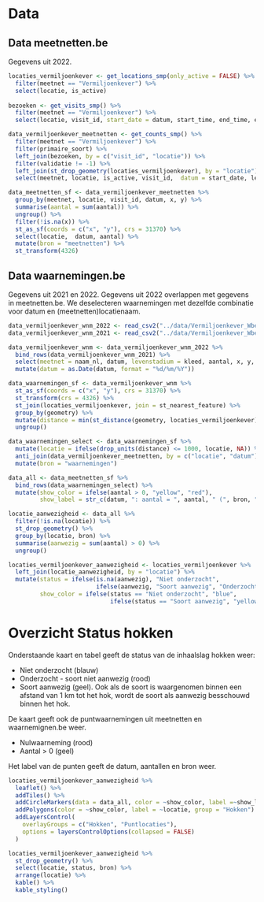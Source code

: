 
# Data

## Data meetnetten.be

Gegevens uit 2022.

```r

locaties_vermiljoenkever <- get_locations_smp(only_active = FALSE) %>%
  filter(meetnet == "Vermiljoenkever") %>%
  select(locatie, is_active)
  
bezoeken <- get_visits_smp() %>%
  filter(meetnet == "Vermiljoenkever") %>%
  select(locatie, visit_id, start_date = datum, start_time, end_time, end_date, validatie) 

data_vermiljoenkever_meetnetten <- get_counts_smp() %>%
  filter(meetnet == "Vermiljoenkever") %>%
  filter(primaire_soort) %>%
  left_join(bezoeken, by = c("visit_id", "locatie")) %>%
  filter(validatie != -1) %>%
  left_join(st_drop_geometry(locaties_vermiljoenkever), by = "locatie") %>%
  select(meetnet, locatie, is_active, visit_id,  datum = start_date, levensstadium, aantal, x, y)

data_meetnetten_sf <- data_vermiljoenkever_meetnetten %>% 
  group_by(meetnet, locatie, visit_id, datum, x, y) %>%
  summarise(aantal = sum(aantal)) %>%
  ungroup() %>%
  filter(!is.na(x)) %>%
  st_as_sf(coords = c("x", "y"), crs = 31370) %>%
  select(locatie,  datum, aantal) %>%
  mutate(bron = "meetnetten") %>%
  st_transform(4326)

```

## Data waarnemingen.be

Gegevens uit 2021 en 2022. 
Gegevens uit 2022 overlappen met gegevens in meetnetten.be. 
We deselecteren waarnemingen met dezelfde combinatie voor datum en (meetnetten)locatienaam.

```r
data_vermiljoenkever_wnm_2022 <- read_csv2("../data/Vermiljoenkever_Wbe_2022.csv")
data_vermiljoenkever_wnm_2021 <- read_csv2("../data/Vermiljoenkever_Wbe_2021.csv")

data_vermiljoenkever_wnm <- data_vermiljoenkever_wnm_2022 %>%
  bind_rows(data_vermiljoenkever_wnm_2021) %>%
  select(meetnet = naam_nl, datum, levenstadium = kleed, aantal, x, y, opm = bijzonderheden) %>%
  mutate(datum = as.Date(datum, format = "%d/%m/%Y"))

data_waarnemingen_sf <- data_vermiljoenkever_wnm %>%
  st_as_sf(coords = c("x", "y"), crs = 31370) %>%
  st_transform(crs = 4326) %>%
  st_join(locaties_vermiljoenkever, join = st_nearest_feature) %>%
  group_by(geometry) %>%
  mutate(distance = min(st_distance(geometry, locaties_vermiljoenkever))) %>%
  ungroup() 

data_waarnemingen_select <- data_waarnemingen_sf %>%
  mutate(locatie = ifelse(drop_units(distance) <= 1000, locatie, NA)) %>%
  anti_join(data_vermiljoenkever_meetnetten, by = c("locatie", "datum")) %>%
  mutate(bron = "waarnemingen")
```


```r
data_all <- data_meetnetten_sf %>%
  bind_rows(data_waarnemingen_select) %>%
  mutate(show_color = ifelse(aantal > 0, "yellow", "red"),
         show_label = str_c(datum, ": aantal = ", aantal, " (", bron, ")"))

locatie_aanwezigheid <- data_all %>%
  filter(!is.na(locatie)) %>%
  st_drop_geometry() %>%
  group_by(locatie, bron) %>%
  summarise(aanwezig = sum(aantal) > 0) %>%
  ungroup()

locaties_vermiljoenkever_aanwezigheid <- locaties_vermiljoenkever %>%
  left_join(locatie_aanwezigheid, by = "locatie") %>%
  mutate(status = ifelse(is.na(aanwezig), "Niet onderzocht", 
                         ifelse(aanwezig, "Soort aanwezig", "Onderzocht - soort niet aanwezig")),
         show_color = ifelse(status == "Niet onderzocht", "blue",
                             ifelse(status == "Soort aanwezig", "yellow", "red")))
```


# Overzicht Status hokken

Onderstaande kaart en tabel geeft de status van de inhaalslag hokken weer:

+ Niet onderzocht (blauw)
+ Onderzocht - soort niet aanwezig (rood)
+ Soort aanwezig (geel). Ook als de soort is waargenomen binnen een afstand van 1 km tot het hok, wordt de soort als aanwezig besschouwd binnen het hok. 

De kaart geeft ook de puntwaarnemingen uit meetnetten en waarnemignen.be weer.

+ Nulwaarneming (rood)
+ Aantal > 0 (geel)

Het label van de punten geeft de datum, aantallen en bron weer.

```r
locaties_vermiljoenkever_aanwezigheid %>%
  leaflet() %>%
  addTiles() %>%
  addCircleMarkers(data = data_all, color = ~show_color, label =~show_label, group = "Puntlocaties") %>%
  addPolygons(color = ~show_color, label = ~locatie, group = "Hokken") %>%
  addLayersControl(
    overlayGroups = c("Hokken", "Puntlocaties"),
    options = layersControlOptions(collapsed = FALSE)
  )
```

```r
locaties_vermiljoenkever_aanwezigheid %>%
  st_drop_geometry() %>%
  select(locatie, status, bron) %>%
  arrange(locatie) %>%
  kable() %>%
  kable_styling() 
```


